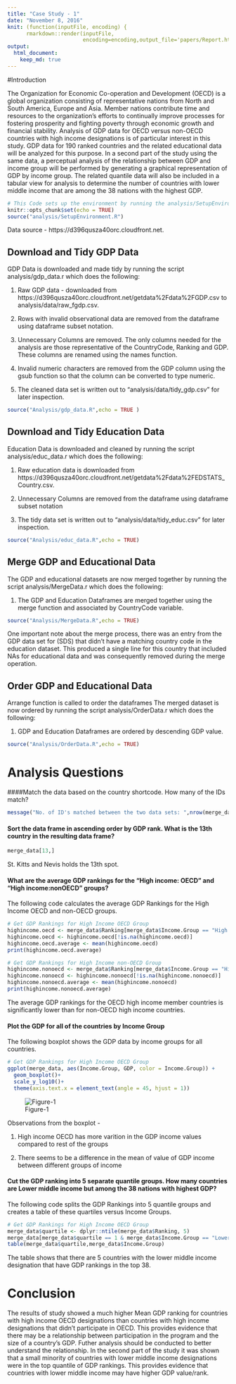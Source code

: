 ```yaml
---
title: "Case Study - 1"
date: "November 8, 2016"
knit: (function(inputFile, encoding) { 
      rmarkdown::render(inputFile,
                        encoding=encoding,output_file='papers/Report.html') } )
output:
  html_document:
    keep_md: true
---
```


#Introduction 

The Organization for Economic Co-operation and Development (OECD) is a global organization consisting of representative nations from North and South America, Europe and Asia.  Member nations contribute time and resources to the organization's efforts to continually improve processes for fostering prosperity and fighting poverty through economic growth and financial stability.  Analysis of GDP data for OECD versus non-OECD countries with high income designations is of particular interest in this study.  GDP data for 190 ranked countries and the related educational data will be analyzed for this purpose.  In a second part of the study using the same data, a perceptual analysis of the relationship between GDP and income group will be performed by generating a graphical representation of GDP by income group.  The related quantile data will also be included in a tabular view for analysis to determine the number of countries with lower middle income that are among the 38 nations with the highest GDP.


```r
# This Code sets up the environment by running the analysis/SetupEnvironment.R Script.  Output is not included in the RMarkdown output.
knitr::opts_chunk$set(echo = TRUE)
source("analysis/SetupEnvironment.R")
```

Data source - https://d396qusza40orc.cloudfront.net. 

## Download and Tidy GDP Data
GDP Data is downloaded and made tidy by running the script analysis/gdp_data.r which does the following:

1. Raw GDP data - downloaded from https://d396qusza40orc.cloudfront.net/getdata%2Fdata%2FGDP.csv to analysis/data/raw_fgdp.csv.

2. Rows with invalid observational data are removed from the dataframe using dataframe subset notation.

3. Unnecessary Columns are removed. The only columns needed for the analysis are those representative of the CountryCode, Ranking and GDP. These columns are renamed using the names function.

4. Invalid numeric characters are removed from the GDP column using the gsub function so that the column can be converted to type numeric.

5. The cleaned data set is written out to "analysis/data/tidy_gdp.csv" for later inspection.

```r
source("Analysis/gdp_data.R",echo = TRUE )
```

## Download and Tidy Education Data
Education Data is downloaded and cleaned by running the script analysis/educ_data.r which does the following:

1. Raw education data is downloaded from https://d396qusza40orc.cloudfront.net/getdata%2Fdata%2FEDSTATS_Country.csv.

2. Unnecessary Columns are removed from the dataframe using dataframe subset notation

3. The tidy data set is written out to "analysis/data/tidy_educ.csv" for later inspection.

```r
source("Analysis/educ_data.R",echo = TRUE)
```

## Merge GDP and Educational Data
The GDP and educational datasets are now merged together by running the script analysis/MergeData.r which does the following:

1. The GDP and Education Dataframes are merged together using the merge function and associated by CountryCode variable.  

```r
source("Analysis/MergeData.R",echo = TRUE)
```
One important note about the merge process, there was an entry from the GDP data set for (SDS) that didn't have a matching country code in the education dataset.  This produced a single line for this country that included NAs for educational data and was consequently removed during the merge operation.

## Order GDP and Educational Data
Arrange function is called to order the dataframes
The merged dataset is now ordered by running the script analysis/OrderData.r which does the following:

1. GDP and Education Dataframes are ordered by descending GDP value.

```r
source("Analysis/OrderData.R",echo = TRUE)
```

# Analysis Questions

####Match the data based on the country shortcode. How many of the IDs match?

```r
message("No. of ID's matched between the two data sets: ",nrow(merge_data))
```


#### Sort the data frame in ascending order by GDP rank. What is the 13th country in the resulting data frame?

```r
merge_data[13,]
```

St. Kitts and Nevis holds the 13th spot.


#### What are the average GDP rankings for the "High income: OECD" and "High income:nonOECD" groups?

The following code calculates the average GDP Rankings for the High Income OECD and non-OECD groups.

```r
# Get GDP Rankings for High Income OECD Group
highincome.oecd <- merge_data$Ranking[merge_data$Income.Group == "High income: OECD"]
highincome.oecd <- highincome.oecd[!is.na(highincome.oecd)]
highincome.oecd.average <- mean(highincome.oecd)
print(highincome.oecd.average)

# Get GDP Rankings for High Income non-OECD Group
highincome.nonoecd <- merge_data$Ranking[merge_data$Income.Group == "High income: nonOECD"]
highincome.nonoecd <- highincome.nonoecd[!is.na(highincome.nonoecd)]
highincome.nonoecd.average <- mean(highincome.nonoecd)
print(highincome.nonoecd.average)
```

The average GDP rankings for the OECD high income member countries is significantly lower than for non-OECD high income countries.  

#### Plot the GDP for all of the countries by Income Group

The following boxplot shows the GDP data by income groups for all countries.

```r
# Get GDP Rankings for High Income OECD Group
ggplot(merge_data, aes(Income.Group, GDP, color = Income.Group)) + 
  geom_boxplot()+
  scale_y_log10()+
  theme(axis.text.x = element_text(angle = 45, hjust = 1))
```
![Figure-1](https://github.com/raunakm90/MSDS6306/blob/master/CaseStudy_1/Papers/Report_files/figure-html/unnamed-chunk-9-1.png)

Observations from the boxplot - 

1. High income OECD has more varition in the GDP income values compared to rest of the groups

2. There seems to be a difference in the mean of value of GDP income between different groups of income



#### Cut the GDP ranking into 5 separate quantile groups. How many countries are Lower middle income but among the 38 nations with highest GDP?

The following code splits the GDP Rankings into 5 quantile groups and creates a table of these quartiles versus Income Groups.

```r
# Get GDP Rankings for High Income OECD Group
merge_data$quartile <- dplyr::ntile(merge_data$Ranking, 5) 
merge_data[merge_data$quartile == 1 & merge_data$Income.Group == "Lower middle income",]
table(merge_data$quartile,merge_data$Income.Group)
```


The table shows that there are 5 countries with the lower middle income designation that have GDP rankings in the top 38.

# Conclusion

The results of study showed a much higher Mean GDP ranking for countries with high income OECD designations than countries with high income designations that didn't participate in OECD.  This provides evidence that there may be a relationship between participation in the program and the size of a country's GDP.  Futher analysis should be conducted to better understand the relationship.  In the second part of the study it was shown that a small minority of countries with lower middle income designations were in the top quantile of GDP rankings.  This provides evidence that countries with lower middle income may have higher GDP value/rank.